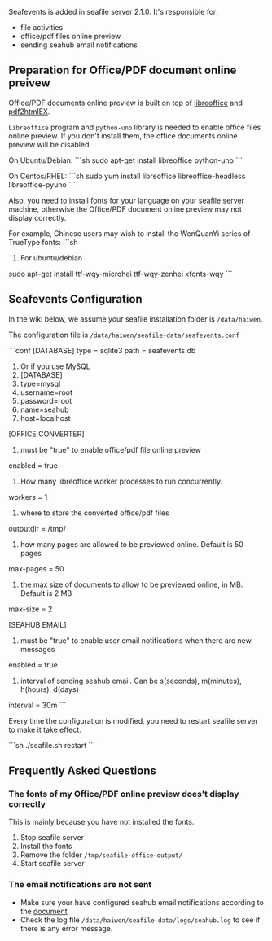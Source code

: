 Seafevents is added in seafile server 2.1.0. It's responsible for:

* file activities
* office/pdf files online preview
* sending seahub email notifications

== Preparation for Office/PDF document online preivew ==

Office/PDF documents online preview is built on top of [http://www.libreoffice.org libreoffice] and [https://github.com/coolwanglu/pdf2htmlEX pdf2htmlEX].

<code>Libreoffice</code> program and <code>python-uno</code> library is needed to enable office files online preview. If you don't install them, the office documents online preview will be disabled.

On Ubuntu/Debian:
```sh
sudo apt-get install libreoffice python-uno
```

On Centos/RHEL:
```sh
sudo yum install libreoffice libreoffice-headless libreoffice-pyuno
```

Also, you need to install fonts for your language on your seafile server machine, otherwise the Office/PDF document online preview may not display correctly.

For example, Chinese users may wish to install the WenQuanYi series of TrueType fonts:
```sh
# For ubuntu/debian
sudo apt-get install ttf-wqy-microhei ttf-wqy-zenhei xfonts-wqy
```

== Seafevents Configuration ==

In the wiki below, we assume your seafile installation folder is <code>/data/haiwen</code>.

The configuration file is <code>/data/haiwen/seafile-data/seafevents.conf</code>

```conf
[DATABASE]
type = sqlite3
path = seafevents.db

# Or if you use MySQL
# [DATABASE]
# type=mysql
# username=root
# password=root
# name=seahub
# host=localhost

[OFFICE CONVERTER]

# must be "true" to enable office/pdf file online preview
enabled = true

# How many libreoffice worker processes to run concurrently.
workers = 1

# where to store the converted office/pdf files
outputdir = /tmp/

# how many pages are allowed to be previewed online. Default is 50 pages
max-pages = 50

# the max size of documents to allow to be previewed online, in MB. Default is 2 MB
max-size = 2

[SEAHUB EMAIL]

# must be "true" to enable user email notifications when there are new messages
enabled = true

# interval of sending seahub email. Can be s(seconds), m(minutes), h(hours), d(days)
interval = 30m
```

Every time the configuration is modified, you need to restart seafile server to make it take effect.

```sh
./seafile.sh restart
```

== Frequently Asked Questions ==

=== The fonts of my Office/PDF online preview does't display correctly ===

This is mainly because you have not installed the fonts.

# Stop seafile server
# Install the fonts
# Remove the folder <code>/tmp/seafile-office-output/</code>
# Start seafile server


=== The email notifications are not sent ===

* Make sure your have configured seahub email notifications according to the [https://github.com/haiwen/seafile/wiki/Seafile-server-configuration-options#wiki-Sending_Email_Notifications_on_Seahub document].
* Check the log file <code>/data/haiwen/seafile-data/logs/seahub.log</code> to see if there is any error message.
